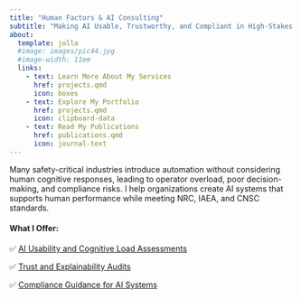 ```yaml
---
title: "Human Factors & AI Consulting"
subtitle: "Making AI Usable, Trustworthy, and Compliant in High-Stakes Environments"
about:
  template: jolla
  #image: images/pic44.jpg
  #image-width: 11em
  links:
    - text: Learn More About My Services
      href: projects.qmd
      icon: boxes
    - text: Explore My Portfolio
      href: projects.qmd
      icon: clipboard-data
    - text: Read My Publications
      href: publications.qmd
      icon: journal-text
---
```


Many safety-critical industries introduce automation without considering human cognitive responses, leading to operator overload, poor decision-making, and compliance risks. I help organizations create AI systems that supports human performance while meeting NRC, IAEA, and CNSC standards.

#### What I Offer: 

✅ [AI Usability and Cognitive Load Assessments](projects.qmd)

✅ [Trust and Explainability Audits](projects.qmd)

✅ [Compliance Guidance for AI Systems](projects.qmd)

```{=html}
<!--🔹 **Human Factors in AI and Automation**

Optimizing human-AI collaboration to reduce cognitive load and enhance usability in high-stakes decision-making environments.


🔹 **Explainability & Trust**

Designing transparent machine learning explanations that align with human decision-making to calibrate trust and improve system performance.


🔹 **Regulatory Compliance**

Ensuring AI-driven automation meets NRC, IAEA, and CNSC standards, ensuring safety and regulatory adherence. -->
```
```{=html}
<!--#### **Who We Work With**

We partner with:\
✔ **Nuclear & Energy Companies** (SMRs, process control, automation teams)\
✔ **Aerospace & Defense Organizations**\
✔ **AI & Automation Startups**\
✔ **Regulatory Agencies & Government Bodies** 

#### -->
```
<!--I specialize in applied research at the intersection of human factors engineering and data science to improve product design and user experience. I use a mix of quantitative and qualitative methods to help organizations create, refine, and develop user-centered products and systems.-->

<!--View My Portfolio ⟶ -->

<!-- *Image: The Gran Sasso mountain range seen from the sea between Roseto degli Abruzzi and Giulianova (photo by Ivan Melarangelo).* -->
